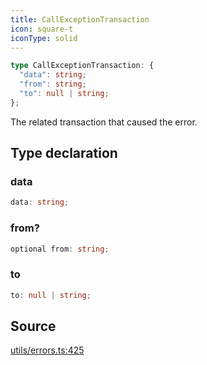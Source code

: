 ```yaml
---
title: CallExceptionTransaction
icon: square-t
iconType: solid
---
```


```ts
type CallExceptionTransaction: {
  "data": string;
  "from": string;
  "to": null | string;
};
```

The related transaction that caused the error.

## Type declaration

### data

```ts
data: string;
```

### from?

```ts
optional from: string;
```

### to

```ts
to: null | string;
```

## Source

[utils/errors.ts:425](https://github.com/dominant-strategies/quais.js/blob/191734f84dfad16356d604ee17f04ede3d7ccb03/src/utils/errors.ts#L425)
